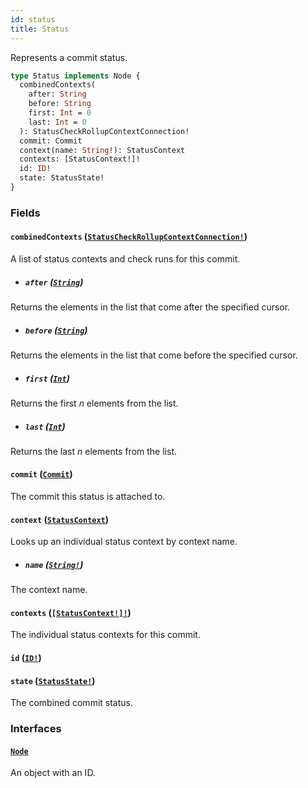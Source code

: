 ```yaml
---
id: status
title: Status
---
```


Represents a commit status.

```graphql
type Status implements Node {
  combinedContexts(
    after: String
    before: String
    first: Int = 0
    last: Int = 0
  ): StatusCheckRollupContextConnection!
  commit: Commit
  context(name: String!): StatusContext
  contexts: [StatusContext!]!
  id: ID!
  state: StatusState!
}
```

### Fields

#### `combinedContexts` ([`StatusCheckRollupContextConnection!`](/docs/api/objects/status-check-rollup-context-connection))

A list of status contexts and check runs for this commit.

- ##### `after` ([`String`](/docs/api/scalars/string))

Returns the elements in the list that come after the specified cursor.

- ##### `before` ([`String`](/docs/api/scalars/string))

Returns the elements in the list that come before the specified cursor.

- ##### `first` ([`Int`](/docs/api/scalars/int))

Returns the first _n_ elements from the list.

- ##### `last` ([`Int`](/docs/api/scalars/int))

Returns the last _n_ elements from the list.

#### `commit` ([`Commit`](/docs/api/objects/commit))

The commit this status is attached to.

#### `context` ([`StatusContext`](/docs/api/objects/status-context))

Looks up an individual status context by context name.

- ##### `name` ([`String!`](/docs/api/scalars/string))

The context name.

#### `contexts` ([`[StatusContext!]!`](/docs/api/objects/status-context))

The individual status contexts for this commit.

#### `id` ([`ID!`](/docs/api/scalars/id))

#### `state` ([`StatusState!`](/docs/api/enums/status-state))

The combined commit status.

### Interfaces

#### [`Node`](/docs/api/interfaces/node)

An object with an ID.
